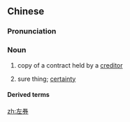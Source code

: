 ==Chinese==
{{zh-forms}}

===Pronunciation===
{{zh-pron
|m=zuǒ券,er=y,2er=y
|cat=n
}}

===Noun===
{{zh-noun}}

# {{lb|zh|historical}} copy of a contract held by a [[creditor]]
# {{lb|zh|figurative|literary}} sure thing; [[certainty]]

====Derived terms====
{{zh-der|如持左券|可操左券|左券在握|持左券|操左券|穩操左券}}

[[zh:左券]]